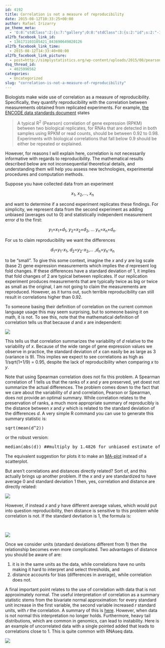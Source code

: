 ```yaml
---
id: 4192
title: Correlation is not a measure of reproducibility
date: 2015-08-12T10:33:25+00:00
author: Rafael Irizarry
pe_theme_meta:
  - 'O:8:"stdClass":2:{s:7:"gallery";O:8:"stdClass":3:{s:2:"id";s:2:"-1";s:5:"width";s:0:"";s:6:"height";s:0:"";}s:5:"video";O:8:"stdClass":1:{s:2:"id";s:2:"-1";}}'
al2fb_facebook_link_id:
  - 136171103105421_843690649020126
al2fb_facebook_link_time:
  - 2015-08-12T14:33:40+00:00
al2fb_facebook_link_picture:
  - post=http://simplystatistics.org/wp-content/uploads/2015/08/pearsonformula-300x55.png
dsq_thread_id:
  - 4025996562
categories:
  - Uncategorized
slug: "correlation-is-not-a-measure-of-reproducibility"
---
```

Biologists make wide use of correlation as a measure of reproducibility. Specifically, they quantify reproducibility with the correlation between measurements obtained from replicated experiments. For example, [the ENCODE data standards document](https://genome.ucsc.edu/ENCODE/protocols/dataStandards/ENCODE_RNAseq_Standards_V1.0.pdf) states

> A typical R<sup>2</sup> (Pearson) correlation of gene expression (RPKM) between two biological replicates, for RNAs that are detected in both samples using RPKM or read counts, should be between 0.92 to 0.98. Experiments with biological correlations that fall below 0.9 should be either be repeated or explained.

However, for reasons I will explain here, correlation is not necessarily informative with regards to reproducibility. The mathematical results described below are not inconsequential theoretical details, and understanding them will help you assess new technologies, experimental procedures and computation methods.

Suppose you have collected data from an experiment

<p style="text-align: center;">
  <em>x</em><sub>1</sub>, <em>x</em><sub>2</sub>,..., <em>x</em><sub>n</sub>
</p>

and want to determine if a second experiment replicates these findings. For simplicity, we represent data from the second experiment as adding unbiased (averages out to 0) and statistically independent measurement error _d_ to the first:

<p style="text-align: center;">
  <em>y</em><sub>1</sub>=<em>x</em><sub>1</sub>+<em>d</em><sub>1</sub>, <em>y</em><sub>2</sub>=<em>x</em><sub>2</sub>+<em>d</em><sub>2</sub>, ... <em>y</em><sub>n</sub>=<em>x</em><sub>n</sub>+<em>d</em><sub>n</sub>.
</p>

For us to claim reproducibility we want the differences

<p style="text-align: center;">
  <em>d</em><sub>1</sub>=<em>y</em><sub>1</sub>-<em>x</em><sub>1</sub>, <em>d</em><sub>2</sub>=<em>y</em><sub>2</sub>-<em>x</em><sub>2</sub>,<em>... </em>,<em>d</em><sub>n</sub>=<em>y</em><sub>n</sub>-<em>x</em><sub>n</sub>
</p>

to be "small". To give this some context, imagine the _x_ and _y_ are log scale (base 2) gene expression measurements which implies the _d_ represent log fold changes. If these differences have a standard deviation of 1, it implies that fold changes of 2 are typical between replicates. If our replication experiment produces measurements that are typically twice as big or twice as small as the original, I am not going to claim the measurements are reproduced. However, as it turns out, such terrible reproducibility can still result in correlations higher than 0.92.

To someone basing their definition of correlation on the current common language usage this may seem surprising, but to someone basing it on math, it is not. To see this, note that the mathematical definition of correlation tells us that because _d_ and _x_ are independent:

![](https://raw.githubusercontent.com/simplystats/simplystats.github.io/master/wp-content/uploads/2015/08/pearsonformula.png)
<!-- [<img class=" aligncenter" src="http://simplystatistics.org/wp-content/uploads/2015/08/pearsonformula-300x55.png" alt="pearsonformula" width="300" height="55" />](http://simplystatistics.org/wp-content/uploads/2015/08/pearsonformula.png) -->

This tells us that correlation summarizes the variability of _d_ relative to the variability of _x_. Because of the wide range of gene expression values we observe in practice, the standard deviation of _x_ can easily be as large as 3 (variance is 9). This implies we expect to see correlations as high as 1/sqrt(1+1/9) = 0.95, despite the lack of reproducibility when comparing _x_ to _y_.

Note that using Spearman correlation does not fix this problem. A Spearman correlation of 1 tells us that the ranks of _x_ and _y_ are preserved, yet doest not summarize the actual differences. The problem comes down to the fact that we care about the variability of _d_ and correlation, Pearson or Spearman, does not provide an optimal summary. While correlation relates to the preservation of ranks, a much more appropriate summary of reproducibly is the distance between _x_ and _y_ which is related to the standard deviation of the differences _d_. A very simple R command you can use to generate this summary statistic is:

<pre>sqrt(mean(d^2))</pre>

or the robust version:

<pre>median(abs(d)) ##multiply by 1.4826 for unbiased estimate of true sd
</pre>

The equivalent suggestion for plots it to make an [MA-plot](https://en.wikipedia.org/wiki/MA_plot) instead of a scatterplot.

But aren't correlations and distances directly related? Sort of, and this actually brings up another problem. If the _x_ and _y_ are standardized to have average 0 and standard deviation 1 then, yes, correlation and distance are directly related:

![](https://raw.githubusercontent.com/simplystats/simplystats.github.io/master/wp-content/uploads/2015/08/distcorr.png)
<!-- [<img class=" size-medium wp-image-4202 aligncenter" src="http://simplystatistics.org/wp-content/uploads/2015/08/distcorr-300x51.png" alt="distcorr" width="300" height="51" srcset="http://simplystatistics.org/wp-content/uploads/2015/08/distcorr-300x51.png 300w, http://simplystatistics.org/wp-content/uploads/2015/08/distcorr-260x44.png 260w, http://simplystatistics.org/wp-content/uploads/2015/08/distcorr.png 878w" sizes="(max-width: 300px) 100vw, 300px" />](http://simplystatistics.org/wp-content/uploads/2015/08/distcorr.png) -->

However, if instead _x_ and _y_ have different average values, which would put into question reproducibility, then distance is sensitive to this problem while correlation is not. If the standard devtiation is 1, the formula is:

&nbsp;

![](https://raw.githubusercontent.com/simplystats/simplystats.github.io/master/wp-content/uploads/2015/08/distcor2.png)
<!--[<img class=" size-medium wp-image-4204 aligncenter" src="http://simplystatistics.org/wp-content/uploads/2015/08/distcor2-300x27.png" alt="distcor2" width="300" height="27" srcset="http://simplystatistics.org/wp-content/uploads/2015/08/distcor2-300x27.png 300w, http://simplystatistics.org/wp-content/uploads/2015/08/distcor2-1024x94.png 1024w" sizes="(max-width: 300px) 100vw, 300px" />](http://simplystatistics.org/wp-content/uploads/2015/08/distcor2.png)-->

Once we consider units (standard deviations different from 1) then the relationship becomes even more complicated. Two advantages of distance you should be aware of are:

  1. it is in the same units as the data, while correlations have no units making it hard to interpret and select thresholds, and
  2. distance accounts for bias (differences in average), while correlation does not.

A final important point relates to the use of correlation with data that is not approximately normal. The useful interpretation of correlation as a summary statistic stems from the bivariate normal approximation: for every standard unit increase in the first variable, the second variable increased _r_ standard units, with _r_ the correlation. A  summary of this is [here](http://genomicsclass.github.io/book/pages/exploratory_data_analysis_2.html). However, when data is not normal this interpretation no longer holds. Furthermore, heavy tail distributions, which are common in genomics, can lead to instability. Here is an example of uncorrelated data with a single pointed added that leads to correlations close to 1. This is quite common with RNAseq data.

![](https://raw.githubusercontent.com/simplystats/simplystats.github.io/master/wp-content/uploads/2015/08/supp_figure_2.png)
<!-- [<img class=" size-medium wp-image-4208 aligncenter" src="http://simplystatistics.org/wp-content/uploads/2015/08/supp_figure_2-300x300.png" alt="supp_figure_2" width="300" height="300" srcset="http://simplystatistics.org/wp-content/uploads/2015/08/supp_figure_2-300x300.png 300w, http://simplystatistics.org/wp-content/uploads/2015/08/supp_figure_2-1024x1024.png 1024w, http://simplystatistics.org/wp-content/uploads/2015/08/supp_figure_2-200x200.png 200w" sizes="(max-width: 300px) 100vw, 300px" />](http://simplystatistics.org/wp-content/uploads/2015/08/supp_figure_2.png)-->

&nbsp;
